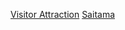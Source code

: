 {{日本行政區劃分類導航|觀光地}}
{{Commonscat|Visitor attractions in Saitama prefecture}}

[[Category:埼玉縣|Visitor Attraction]]
[[Category:日本各都道府縣旅遊景點|Saitama]]